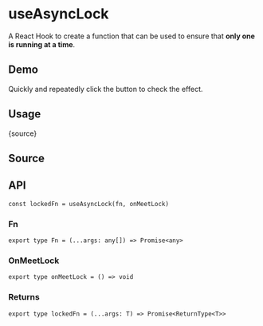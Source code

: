 # useAsyncLock


<HooksType category="Utilities" />

A React Hook to create a function that can be used to ensure that **only one is running at a time**.

## Demo

Quickly and repeatedly click the button to check the effect.


<App />

## Usage


<RawCode>{source}</RawCode>

## Source


<Source />

## API

```tsx
const lockedFn = useAsyncLock(fn, onMeetLock)
```

### Fn

```tsx
export type Fn = (...args: any[]) => Promise<any>
```

### OnMeetLock

```tsx
export type onMeetLock = () => void
```

### Returns

```tsx
export type lockedFn = (...args: T) => Promise<ReturnType<T>>
```
